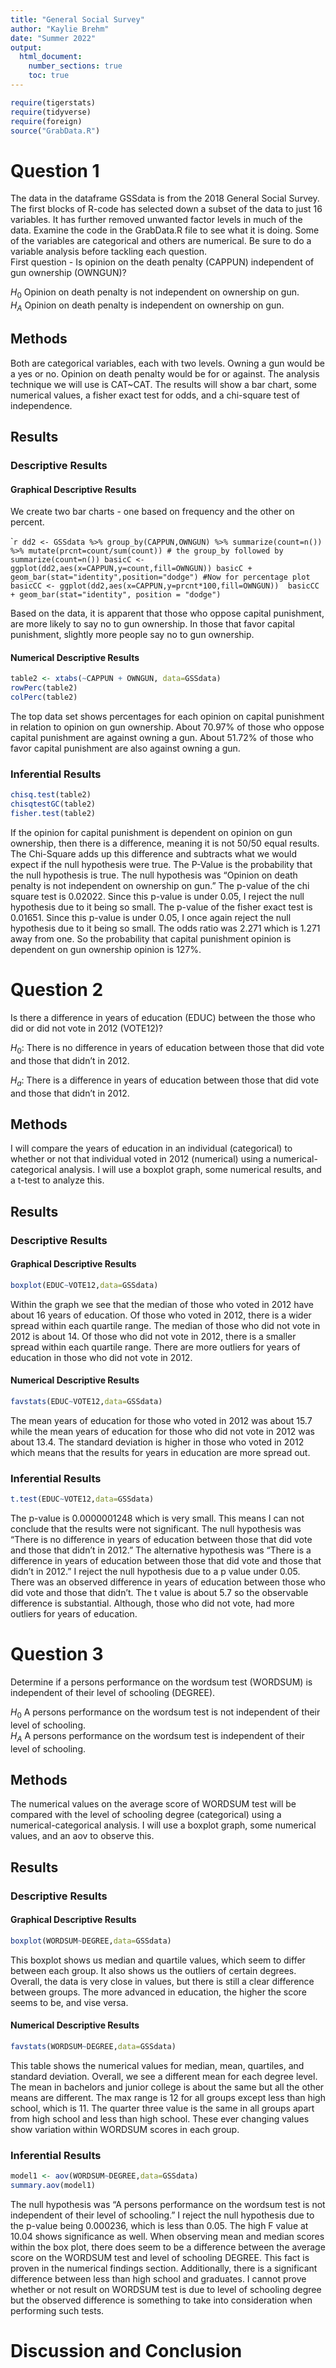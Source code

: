 ```yaml
---
title: "General Social Survey"
author: "Kaylie Brehm"
date: "Summer 2022"
output: 
  html_document:
    number_sections: true
    toc: true
---
```



```r
require(tigerstats)
require(tidyverse)
require(foreign)
source("GrabData.R")
```




#  Question 1

<!--In this section you explain what you are trying to show.  Where did the data come from?  What is the research or other question you are trying to answer?!-->

The data in the dataframe GSSdata is from the 2018 General Social Survey. The first blocks of R-code has selected down a subset of the data to just 16 variables. It has further removed unwanted factor levels in much of the data. Examine the code in the GrabData.R file to see what it is doing. Some of the variables are categorical and others are numerical. Be sure to do a variable analysis before tackling each question.  
First question - Is opinion on the death penalty (CAPPUN) independent of gun ownership (OWNGUN)?

$H_0$ Opinion on death penalty is not independent on ownership on gun.  
$H_A$ Opinion on death penalty is independent on ownership on gun. 

## Methods

<!--Decide on your methods:  use "variable analysis" or other appropriate descriptors.  Make sure to choose at least one graphical method and at least one numerical method.!-->

Both are categorical variables, each with two levels. Owning a gun would be a yes or no. Opinion on death penalty would be for or against. The analysis technique we will use is CAT~CAT. The results will show a bar chart, some numerical values, a fisher exact test for odds, and a chi-square test of independence.


## Results

<!--Divide this section into two sub-sections:  One for your descriptive  results and one for your inferential results.!-->

### Descriptive Results



#### Graphical Descriptive Results

<!--Graphical results here.  Make sure to show your code.  Provide appropriate labels for axes, giving units if possible, and provide a good title for the graph, too.  Use the graphical results to describe the patterns if any that exist in the data as focused toward the research question!-->

We create two bar charts - one based on frequency and the other on percent.


````r
dd2 <- GSSdata %>% group_by(CAPPUN,OWNGUN) %>% summarize(count=n()) %>% mutate(prcnt=count/sum(count))
# the group_by followed by summarize(count=n())
basicC <- ggplot(dd2,aes(x=CAPPUN,y=count,fill=OWNGUN))
basicC + geom_bar(stat="identity",position="dodge")
#Now for percentage plot
basicCC <- ggplot(dd2,aes(x=CAPPUN,y=prcnt*100,fill=OWNGUN)) 
basicCC + geom_bar(stat="identity", position = "dodge")
```

Based on the data, it is apparent that those who oppose capital punishment, are more likely to say no to gun ownership. In those that favor capital punishment, slightly more people say no to gun ownership.

#### Numerical Descriptive Results

<!--Numerical results go here. Use the numerical results to describe the patterns if any that exist in the data as focused toward the research question!-->

```r
table2 <- xtabs(~CAPPUN + OWNGUN, data=GSSdata)
rowPerc(table2)
colPerc(table2)
```

The top data set shows percentages for each opinion on capital punishment in relation to opinion on gun ownership. About 70.97% of those who oppose capital punishment are against owning a gun. About 51.72% of those who favor capital punishment are also against owning a gun.

### Inferential Results

<!--State hypothesis clearly.  Make sure your discussion of the inferential test covers all the aspects that the test output produces, such as test statistic, p-value etc.  Make a decision about the null hypothesis, explain the assumptions on which the selected test/procedure was based, and why the chosen procedure satisfys the assumptions and is appropriate to answer the research question!-->

```r
chisq.test(table2)
chisqtestGC(table2)
fisher.test(table2)
```

If the opinion for capital punishment is dependent on opinion on gun ownership, then there is a difference, meaning it is not 50/50 equal results. The Chi-Square adds up this difference and subtracts what we would expect if the null hypothesis were true. The P-Value is the probability that the null hypothesis is true. The null hypothesis was "Opinion on death penalty is not independent on ownership on gun." The p-value of the chi square test is 0.02022. Since this p-value is under 0.05, I reject the null hypothesis due to it being so small. The p-value of the fisher exact test is 0.01651. Since this p-value is under 0.05, I once again reject the null hypothesis due to it being so small. The odds ratio was 2.271 which is 1.271 away from one. So the probability that capital punishment opinion is dependent on gun ownership opinion is 127%.


#  Question 2

<!--In this section you explain what you are trying to show.  Where did the data come from?  What is the research or other question you are trying to answer?!-->

Is there a difference in years of education (EDUC) between the those who did or did not vote in 2012 (VOTE12)?

$H_0$: There is no difference in years of education between those that did vote and those that didn't in 2012.

$H_a$: There is a difference in years of education between those that did vote and those that didn't in 2012.

## Methods

<!--Decide on your methods:  use "variable analysis" or other appropriate descriptors.  Make sure to choose at least one graphical method and at least one numerical method.!-->

I will compare the years of education in an individual (categorical) to whether or not that individual voted in 2012 (numerical) using a numerical-categorical analysis. I will use a boxplot graph, some numerical results,  and a t-test to analyze this.

## Results

<!--Divide this section into two sub-sections:  One for your descriptive  results and one for your inferential results.!-->

### Descriptive Results

#### Graphical Descriptive Results

<!--Graphical results here.  Make sure to show your code.  Provide appropriate labels for axes, giving units if possible, and provide a good title for the graph, too.  Use the graphical results to describe the patterns if any that exist in the data as focused toward the research question!-->

```r
boxplot(EDUC~VOTE12,data=GSSdata)
```


Within the graph we see that the median of those who voted in 2012 have about 16 years of education. Of those who voted in 2012, there is a wider spread within each quartile range. The median of those who did not vote in 2012 is about 14. Of those who did not vote in 2012, there is a smaller spread within each quartile range. There are more outliers for years of education in those who did not vote in 2012.


#### Numerical Descriptive Results

<!--Numerical results go here. Use the numerical results to describe the patterns if any that exist in the data as focused toward the research question!-->

```r
favstats(EDUC~VOTE12,data=GSSdata)
```

The mean years of education for those who voted in 2012 was about 15.7 while the mean years of education for those who did not vote in 2012 was about 13.4. The standard deviation is higher in those who voted in 2012 which means that the results for years in education are more spread out. 

### Inferential Results

<!--State hypothesis clearly.  Make sure your discussion of the inferential test covers all the aspects that the test output produces, such as test statistic, p-value etc.  Make a decision about the null hypothesis, explain the assumptions on which the selected test/procedure was based, and why the chosen procedure satisfys the assumptions and is appropriate to answer the research question!-->

```r
t.test(EDUC~VOTE12,data=GSSdata)
```

The p-value is 0.0000001248 which is very small. This means I can not conclude that the results were not significant. The null hypothesis was "There is no difference in years of education between those that did vote and those that didn't in 2012." The alternative hypothesis was "There is a difference in years of education between those that did vote and those that didn't in 2012." I reject the null hypothesis due to a p value under 0.05. There was an observed difference in years of education between those who did vote and those that didn't. The t value is about 5.7 so the observable difference is substantial. Although, those who did not vote, had more outliers for years of education. 


#  Question 3

<!--In this section you explain what you are trying to show.  Where did the data come from?  What is the research or other question you are trying to answer?!-->

Determine if a persons performance on the wordsum test (WORDSUM) is independent of their level of schooling (DEGREE).

$H_0$ A persons performance on the wordsum test is not independent of their level of schooling.  
$H_A$ A persons performance on the wordsum test is independent of their level of schooling.

## Methods

<!--Decide on your methods:  use "variable analysis" or other appropriate descriptors.  Make sure to choose at least one graphical method and at least one numerical method.!-->

The numerical values on the average score of WORDSUM test will be compared with the level of schooling degree (categorical) using a numerical-categorical analysis. I will use a boxplot graph, some numerical values, and an aov to observe this.

## Results

<!--Divide this section into two sub-sections:  One for your descriptive  results and one for your inferential results.!-->

### Descriptive Results

#### Graphical Descriptive Results

<!--Graphical results here.  Make sure to show your code.  Provide appropriate labels for axes, giving units if possible, and provide a good title for the graph, too.  Use the graphical results to describe the patterns if any that exist in the data as focused toward the research question!-->


```r
boxplot(WORDSUM~DEGREE,data=GSSdata)
```

This boxplot shows us median and quartile values, which seem to differ between each group. It also shows us the outliers of certain degrees. Overall, the data is very close in values, but there is still a clear difference between groups. The more advanced in education, the higher the score seems to be, and vise versa. 


#### Numerical Descriptive Results

<!--Numerical results go here. Use the numerical results to describe the patterns if any that exist in the data as focused toward the research question!-->

```r
favstats(WORDSUM~DEGREE,data=GSSdata)
```

This table shows the numerical values for median, mean, quartiles, and standard deviation. Overall, we see a different mean for each degree level. The mean in bachelors and junior college is about the same but all the other means are different. The max range is 12 for all groups except less than high school, which is 11. The quarter three value is the same in all groups apart from high school and less than high school. These ever changing values show variation within WORDSUM scores in each group.

### Inferential Results

<!--State hypothesis clearly.  Make sure your discussion of the inferential test covers all the aspects that the test output produces, such as test statistic, p-value etc.  Make a decision about the null hypothesis, explain the assumptions on which the selected test/procedure was based, and why the chosen procedure satisfys the assumptions and is appropriate to answer the research question!-->


```r
model1 <- aov(WORDSUM~DEGREE,data=GSSdata)
summary.aov(model1)
```

The null hypothesis was "A persons performance on the wordsum test is not independent of their level of schooling." I reject the null hypothesis due to the p-value being 0.000236, which is less than 0.05. The high F value at 10.04 shows significance as well. When observing  mean and median scores within the box plot, there does seem to be a difference between the average score on the WORDSUM test and level of schooling DEGREE. This fact is proven in the numerical findings section. Additionally, there is a significant difference between less than high school and graduates. I cannot prove whether or not result on WORDSUM test is due to level of schooling degree but the observed difference is something to take into consideration when performing such tests. 

# Discussion and Conclusion

<!--Discussion and conclusion here.  If you found a relationship be sure to consider whether the relationship occurs because one of the variavbles causes the other, or whether they perhasps are related for some other reason.  Watch the chapter 6 videos from the GeorgeTown videos collection.!-->

